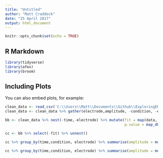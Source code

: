 ```yaml
---
title: "Untitled"
author: "Matt Craddock"
date: "25 April 2017"
output: html_document
---
```


```r
knitr::opts_chunk$set(echo = TRUE)
```

## R Markdown


```r
library(tidyverse)
library(afex)
library(broom)
```

## Including Plots

You can also embed plots, for example:

```r
clean_data <- read_csv('C:\\Users\\Matt\\Documents\\Github\\ExploringERPs\\epochs_clean.csv', progress = FALSE)
clean_data <- clean_data %>% gather(electrode,amplitude, -condition, -epoch, -time)
```

```r
bb <- clean_data %>% nest(-time,-electrode) %>% mutate(fit = map(data, ~t.test(.$amplitude~.$condition)),
                                                       p.value = map_dbl(fit,"p.value"))

cc <- bb %>% select(-fit) %>% unnest()

cc %>% group_by(time,condition, electrode) %>% summarise(amplitude = mean(amplitude), p = mean(p.value)) %>% ggplot(aes(x = time, y= amplitude, colour = electrode))+geom_line()+facet_wrap(~condition)

cc %>% group_by(time,condition, electrode) %>% summarise(amplitude = mean(amplitude), p = mean(p.value)) %>% topoplot(time = -50)

```

